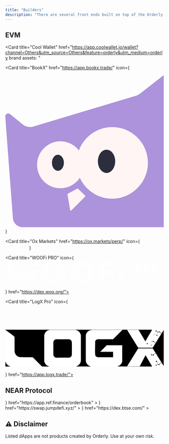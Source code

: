 ```yaml
---
title: "Builders"
description: "There are several front ends built on top of the Orderly mainnet with many more in development."
---
```


## EVM

<CardGroup cols={2}>

<Card title="Bitoro Network" href="https://app.bitoro.network/trade"></Card>

<Card
  title="Cool Wallet"
  href="https://app.coolwallet.io/wallet?channel=Others&utm_source=Others&feature=orderly&utm_medium=orderly
brand assets: "
></Card>

<Card title="Quick Perps" href="https://quickswap.exchange/#/falkor"></Card>

<Card title="EMDX" href="https://app.emdx.io/"></Card>

<Card title="VOOI" href="https://app.vooi.io/"></Card>

<Card title="SharpeAI" href="https://trade.sharpe.ai/"></Card>

<Card title="AscendEX" href="https://dex.ascendex.com/"></Card>

<Card title="IBX" href="https://app.ibx.exchange/"></Card>

<Card title="Prime Protocol" href="https://app.primeprotocol.xyz/"></Card>

<Card title="FusionX" href="https://pro.fusionx.finance/"></Card>

<Card title="Xade Finance" href="https://trade.xade.finance/"></Card>

<Card title="Dfyn Exchange" href="https://exchange.dfyn.network/perp"></Card>

<Card title="Sable Finance" href="https://trade.sable.finance/"></Card>

<Card title="Unibot" href="https://perps.unibot.app/"></Card>

<Card
  title="BookX"
  href="https://app.bookx.trade/"
  icon={
    <svg
      xmlns="http://www.w3.org/2000/svg"
      viewBox="0 0 182 181.29"
      class="orderly-w-[157px] orderly-h-[28px] orderly-mx-3"
    >
      <g>
        <path
          fill="#ac93db"
          d="M200.56,179.5H19.98c-5.92,0-10.83-4.57-11.22-10.43l-3.44-45.34C3.51,100.15,1.76,76.58.01,53c-.23-2.93,3.21-4.74,5.47-2.88l14.32,11.67c3.5,2.88,8.18,3.78,12.46,2.54l118.09-35.3c1.64-.51,3.1-1.24,4.46-2.31L188.32.72c2.09-1.64,5.19-.34,5.47,2.31l17.99,163.95c.73,6.71-4.51,12.52-11.22,12.52Z"
        ></path>
        <g>
          <path
            fill="#fff5f4"
            d="M118.26,65.26c1.06-.12,2.13-.2,3.21-.24,23.07-.82,42.37,17.63,42.39,40.95.02,21.62-17.55,39.95-39.15,40.89-17.2.75-32.39-9.23-39.08-23.94-5.47,8.25-15.4,13.31-26.51,11.65-10.59-1.58-19.41-9.7-21.84-20.12-3.98-17.06,8.53-32.57,25.11-33.16,8.97-.32,17.05,3.8,22.14,10.4,5.25-14.13,18.09-24.66,33.75-26.44Z"
          ></path>
          <path
            fill="#fff5f4"
            d="M91.7,143.34l-8.07-7.77c-.27-.26-.67-.31-.99-.14l-10.75,5.77c-.32.18-.5.53-.44.89l3.01,17.67c.05.31.28.57.58.67.09.03.17.04.26.04.22,0,.44-.09.6-.24l15.81-15.67c.16-.16.25-.38.25-.61s-.1-.45-.26-.6Z"
          ></path>
        </g>
        <g>
          <ellipse fill="#2c2e3d" cx="60.47" cy="105.8" rx="6.87" ry="9.19"></ellipse>
          <ellipse fill="#2c2e3d" cx="116.32" cy="104.11" rx="9.96" ry="13.32"></ellipse>
        </g>
      </g>
    </svg>
  }
></Card>

<Card
  title="Ox Markets"
  href="https://ox.markets/perp/"
  icon={
    <svg width="72" height="18" viewBox="0 0 143 36" fill="none" xmlns="http://www.w3.org/2000/svg">
      <path d="M20.577 20.5051H24.1956V34.7722H20.577V20.5051Z" fill="white" />
      <path d="M20.577 20.5051H37.9912V23.4697H20.577V20.5051Z" fill="white" />
      <path d="M20.577 26.2484H34.3727V29.213H20.577V26.2484Z" fill="white" />
      <path d="M34.3722 20.5051H37.9912V34.7722H34.3722V20.5051Z" fill="white" />
      <path d="M0 20.5051H3.61854V34.7722H0V20.5051Z" fill="white" />
      <path d="M14 20.5051H17.6185V34.7722H14V20.5051Z" fill="white" />
      <path d="M41.577 20.6779H45.1956V34.945H41.577V20.6779Z" fill="white" />
      <path d="M83.577 20.6779H87.1956V34.945H83.577V20.6779Z" fill="white" />
      <path d="M125.577 20.6779H129.196V29.2937H125.577V20.6779Z" fill="white" />
      <path d="M139.373 26.3292H142.991V34.945H139.373V26.3292Z" fill="white" />
      <path d="M111.475 20.6779H115.093V34.945H111.475V20.6779Z" fill="white" />
      <path d="M62.5773 20.6779H66.1958V34.945H62.5773V20.6779Z" fill="white" />
      <path d="M41.577 20.6779H58.9912V23.6425H41.577V20.6779Z" fill="white" />
      <path d="M83.577 20.6779H100.991V23.6425H83.577V20.6779Z" fill="white" />
      <path d="M125.577 20.6779H142.991V23.6425H125.577V20.6779Z" fill="white" />
      <path d="M104.577 20.6779H121.991V23.6425H104.577V20.6779Z" fill="white" />
      <path d="M83.577 31.9804H100.991V34.945H83.577V31.9804Z" fill="white" />
      <path d="M125.577 31.9804H142.991V34.945H125.577V31.9804Z" fill="white" />
      <path d="M83.577 26.3292H97.3726V29.2937H83.577V26.3292Z" fill="white" />
      <path d="M125.577 26.3292H142.991V29.2937H125.577V26.3292Z" fill="white" />
      <path d="M41.577 26.4212H55.3727V29.3858H41.577V26.4212Z" fill="white" />
      <path d="M62.5773 26.4212H72.754V29.3858H62.5773V26.4212Z" fill="white" />
      <path d="M55.3722 20.6779H58.9912V29.3858H55.3722V20.6779Z" fill="white" />
      <path d="M51.7537 29.3857H55.3723V32.3502H51.7537V29.3857Z" fill="white" />
      <path d="M72.754 29.3857H76.3725V32.3502H72.754V29.3857Z" fill="white" />
      <path d="M72.754 26.4212H76.3725V23.4566H72.754V26.4212Z" fill="white" />
      <path d="M55.3722 32.3516H58.9907V35.3161H55.3722V32.3516Z" fill="white" />
      <path d="M76.3724 32.3516H79.991V35.3161H76.3724V32.3516Z" fill="white" />
      <path d="M76.3724 23.4553H79.991V20.4908H76.3724V23.4553Z" fill="white" />
      <path d="M3.61853 23.4697H7.23709V26.4343H3.61853V23.4697Z" fill="white" />
      <path d="M10.3815 23.4697H14V26.4343H10.3815V23.4697Z" fill="white" />
      <path d="M7.23706 26.4343H10.3814V29.3989H7.23706V26.4343Z" fill="white" />
      <path d="M69.6865 0.772072H73.305V6.4233H69.6865V0.772072Z" fill="white" />
      <path d="M83.4807 0.772072H87.0992V6.4233H83.4807V0.772072Z" fill="white" />
      <path d="M69.6865 9.38797H73.305V15.0391H69.6865V9.38797Z" fill="white" />
      <path d="M83.4807 9.38797H87.0992V15.0391H83.4807V9.38797Z" fill="white" />
      <path d="M73.3021 6.42334H83.4792V9.38794H73.3021V6.42334Z" fill="white" />
      <path d="M90.2662 12.0746H93.8848V15.0392H90.2662V12.0746Z" fill="white" />
      <path d="M52.7251 0.772072H62.9022V3.73665H52.7251V0.772072Z" fill="white" />
      <path d="M49.1066 3.73671H52.7252V12.0746H49.1066V3.73671Z" fill="white" />
      <path d="M62.9008 3.73671H66.5193V12.0746H62.9008V3.73671Z" fill="white" />
      <path d="M52.7251 12.0746H62.9022V15.0392H52.7251V12.0746Z" fill="white" />
    </svg>
  }
></Card>

<Card title="WOOFi PRO" icon={<svg width="240%" height="120%" viewBox="0 0 2577 391" fill="none" xmlns="http://www.w3.org/2000/svg">
<path d="M786.099 0C678.14 0 590.599 87.5406 590.599 195.5C590.599 303.459 678.14 391 786.099 391C894.059 391 981.599 303.459 981.599 195.5C981.599 87.5406 894.059 0 786.099 0ZM786.099 300.491C728.101 300.491 681.109 253.498 681.109 195.5C681.109 137.502 728.101 90.5093 786.099 90.5093C844.098 90.5093 891.09 137.502 891.09 195.5C891.09 253.498 844.098 300.491 786.099 300.491Z" fill="white" fill-opacity="0.8"/>
<path d="M1242.31 0C1134.35 0 1046.81 87.5406 1046.81 195.5C1046.81 303.459 1134.35 391 1242.31 391C1350.27 391 1437.81 303.459 1437.81 195.5C1437.81 87.5406 1350.27 0 1242.31 0ZM1242.31 300.491C1184.31 300.491 1137.32 253.498 1137.32 195.5C1137.32 137.502 1184.31 90.5093 1242.31 90.5093C1300.31 90.5093 1347.3 137.502 1347.3 195.5C1347.3 253.498 1300.31 300.491 1242.31 300.491Z" fill="white" fill-opacity="0.8"/>
<path d="M0 7.24005H94.6364L168.999 250.384L219.684 124.902C226.345 108.466 242.275 97.7493 259.943 97.7493H296.001C313.741 97.7493 329.671 108.466 336.26 124.902L386.945 250.384L414.822 159.296H509.458L450.229 352.985C444.654 371.232 427.783 383.759 408.667 383.759H375.505C357.765 383.759 341.835 373.042 335.246 356.606L277.972 214.904L220.698 356.606C214.036 373.042 198.107 383.759 180.439 383.759H147.277C128.161 383.759 111.29 371.304 105.715 352.985L0 7.24005Z" fill="white" fill-opacity="0.8"/>
<path d="M461.298 7.24005L433.638 97.7493H528.275L556.007 7.24005H461.298Z" fill="white" fill-opacity="0.8"/>
<path d="M1751.6 97.7511V7.24188H1590.49C1550.52 7.24188 1518.09 39.6804 1518.09 79.6493V387.381H1604.97V246.186H1751.6V159.297H1604.97V97.7511H1751.6Z" fill="white" fill-opacity="0.8"/>
<path d="M1925.4 7.24188H1838.51V97.7511H1925.4V7.24188Z" fill="white" fill-opacity="0.8"/>
<path d="M1925.4 159.295H1838.51V387.378H1925.4V159.295Z" fill="white" fill-opacity="0.8"/>
<path d="M2462.65 86.5984C2454.04 77.0406 2441.8 72.2617 2426.31 72.2617C2410.81 72.2617 2398.79 77.0406 2390.17 86.5984C2381.56 96.1562 2377.29 110.203 2377.29 128.957V147.203C2377.29 165.812 2381.56 179.859 2390.17 189.489C2398.72 199.119 2410.81 203.898 2426.31 203.898C2441.8 203.898 2453.89 199.119 2462.58 189.489C2471.27 179.859 2475.54 165.812 2475.54 147.203V128.957C2475.54 110.276 2471.27 96.1562 2462.65 86.5984ZM2449.55 147.276C2449.55 170.446 2441.73 182.031 2426.31 182.031C2410.88 182.031 2403.28 170.446 2403.28 147.276V129.029C2403.28 105.859 2410.95 94.2736 2426.31 94.2736C2441.66 94.2736 2449.55 105.859 2449.55 129.029V147.276Z" fill="white" fill-opacity="0.8"/>
<path d="M2353.59 202.233L2327.01 147.565C2341.64 141.483 2348.95 130.042 2348.95 113.171C2348.95 100.573 2344.75 90.8699 2336.43 84.1361C2328.1 77.4022 2316.3 73.999 2301.02 73.999H2255.11V202.16H2281.11V151.837H2301.96L2324.98 202.16H2324.91L2353.51 202.233H2353.59ZM2317.31 126.132C2313.4 128.594 2307.25 129.825 2298.7 129.825H2281.25V96.0109H2298.7C2307.1 96.0109 2313.25 97.3142 2317.16 99.9209C2321.07 102.528 2323.03 106.944 2323.03 113.099C2323.03 119.254 2321.07 123.598 2317.24 126.06L2317.31 126.132Z" fill="white" fill-opacity="0.8"/>
<path d="M2214.95 84.4981C2206.62 77.4746 2194.82 73.999 2179.54 73.999H2133.63V202.16H2159.63V156.978H2179.47C2194.46 156.978 2206.19 153.285 2214.66 145.9C2223.13 138.586 2227.4 128.377 2227.4 114.982C2227.4 101.586 2223.2 91.4492 2214.88 84.4257L2214.95 84.4981ZM2195.33 130.26C2191.27 133.446 2184.75 135.111 2175.85 135.111H2159.7V96.0833H2175.85C2192.94 96.0833 2201.48 102.383 2201.48 114.982C2201.48 121.933 2199.45 127.001 2195.33 130.26Z" fill="white" fill-opacity="0.8"/>
<path d="M2446.2 22.6647C2509.85 22.6647 2561.62 74.4359 2561.62 138.082C2561.62 201.728 2509.85 253.499 2446.2 253.499H2142.96C2079.32 253.499 2027.54 201.728 2027.54 138.082C2027.54 74.4359 2079.32 22.6647 2142.96 22.6647H2446.2ZM2446.2 7.24188H2142.96C2070.7 7.24188 2012.19 65.8195 2012.19 138.01C2012.19 210.2 2070.77 268.777 2142.96 268.777H2446.2C2518.47 268.777 2576.97 210.2 2576.97 138.01C2576.97 65.8195 2518.39 7.24188 2446.2 7.24188Z" fill="white" fill-opacity="0.8"/>
</svg>

} href="https://dex.woo.org/">

</Card>

<Card title="LogX Pro" icon={<svg version="1.1" id="Layer_1" xmlns="http://www.w3.org/2000/svg" xmlns:xlink="http://www.w3.org/1999/xlink" x="0px" y="0px"
	 width="200%" viewBox="0 -200 1256 500" enable-background="new 0 0 1256 291" xml:space="preserve">
<path fill="#000000" opacity="1.000000" stroke="none" 
	d="
M349.000000,292.000000 
	C329.310699,292.000000 309.621368,292.000000 289.464752,291.644562 
	C287.995331,290.024445 287.106598,288.646667 285.974304,287.511871 
	C264.913147,266.404144 243.724136,245.422455 222.829391,224.151611 
	C219.032883,220.286774 215.303955,218.861832 209.897263,218.855347 
	C178.498459,218.817764 147.092941,218.625351 115.705551,217.846619 
	C104.234955,217.562027 94.720222,211.335770 86.996597,203.285187 
	C76.758553,192.613770 73.046410,179.129410 73.020248,164.593231 
	C72.957581,129.777893 73.033279,94.962242 72.902107,60.147282 
	C72.895515,58.399353 71.949165,56.029171 70.624054,55.007652 
	C55.352562,43.234970 39.960487,31.617241 24.520048,20.065809 
	C16.764807,14.263890 8.845249,8.681608 1.000000,3.000000 
	C1.332962,2.333333 1.547237,1.216298 2.022857,1.090956 
	C3.113355,0.803572 4.331355,1.000000 5.497589,1.000000 
	C391.354401,1.000000 777.211182,1.000000 1163.824219,1.299324 
	C1161.285522,7.312452 1158.044556,13.058282 1154.685669,18.734228 
	C1142.816040,38.791748 1130.918701,58.833057 1119.001953,78.862617 
	C1116.116089,83.713142 1113.115112,88.495201 1110.030884,93.531143 
	C1102.892822,81.538261 1096.106934,70.247673 1089.429688,58.893127 
	C1079.087402,41.305847 1068.822754,23.672871 1058.515503,6.064988 
	C1057.222046,3.855465 1055.543579,2.893032 1052.697266,2.908892 
	C1025.376221,3.061134 998.053955,2.996636 970.732056,3.011154 
	C969.517883,3.011799 968.303833,3.175290 966.704895,3.290702 
	C967.297058,4.517796 967.571472,5.255049 967.979980,5.908453 
	C983.330444,30.460302 998.707214,54.995693 1014.049927,79.552345 
	C1026.063110,98.779816 1038.094482,117.996475 1049.984131,137.300308 
	C1052.768188,141.820465 1055.699097,144.271164 1061.741211,144.196182 
	C1094.888916,143.784912 1128.044800,143.910538 1161.196533,144.101212 
	C1165.901855,144.128265 1168.611328,143.004333 1171.238892,138.675415 
	C1185.925781,114.478653 1201.077515,90.563705 1216.099609,66.570824 
	C1229.075317,45.846516 1242.083862,25.142717 1255.136963,4.467169 
	C1255.384277,4.075485 1256.362671,4.145429 1257.000000,4.000006 
	C1257.000000,98.355980 1257.000000,192.711960 1256.704834,287.822571 
	C1250.606079,279.710724 1244.650024,270.939636 1239.029297,261.958771 
	C1225.637451,240.561691 1212.434692,219.046387 1199.096313,197.615814 
	C1189.492065,182.185120 1179.834351,166.787201 1170.053711,151.468430 
	C1169.287109,150.267929 1167.366943,149.106949 1165.978882,149.102051 
	C1129.666260,148.973358 1093.352783,148.973450 1057.040161,149.101288 
	C1055.647705,149.106171 1053.720703,150.253571 1052.952515,151.451859 
	C1042.879639,167.165970 1032.909424,182.947006 1023.034851,198.786957 
	C1007.896667,223.070068 992.843811,247.406464 977.775085,271.732819 
	C974.109375,277.650665 970.522522,283.617371 966.720520,289.855164 
	C1000.160278,289.855164 1032.944824,289.855164 1065.677612,289.855164 
	C1081.004517,260.565308 1096.260864,231.410217 1111.552979,202.186890 
	C1112.176270,202.764053 1112.958130,203.222092 1113.363892,203.903976 
	C1119.199463,213.709122 1125.010986,223.528824 1130.775391,233.375992 
	C1139.620605,248.485931 1148.478027,263.589325 1157.213623,278.762695 
	C1159.684692,283.054871 1161.749146,287.581116 1164.000000,292.000000 
	C1072.310669,292.000000 980.621399,292.000000 888.169617,291.663818 
	C894.378418,287.875275 902.089172,285.392639 908.161743,280.761810 
	C919.572510,272.060028 926.772583,260.118896 926.893127,245.394211 
	C927.209595,206.732330 927.000000,168.066162 927.000000,129.401703 
	C927.000000,127.646507 927.000000,125.891304 927.000000,124.000069 
	C886.534119,124.000069 846.715149,123.975403 806.896606,124.093040 
	C805.353333,124.097588 803.469666,125.120262 802.324890,126.254341 
	C787.055542,141.380936 771.884949,156.607315 756.713989,171.833008 
	C755.993713,172.555847 755.500000,173.504456 754.345032,175.130249 
	C788.471558,175.130249 821.666931,175.130249 854.671875,175.130249 
	C854.671875,190.057343 854.671875,204.463882 854.671875,218.999924 
	C814.857178,218.999924 775.367188,219.281189 735.885620,218.830246 
	C723.884216,218.693161 713.380737,210.503326 712.083862,197.563950 
	C711.279541,189.538483 711.006531,181.424973 711.060242,173.354736 
	C711.230469,147.777451 711.582397,122.200424 712.038208,96.626396 
	C712.237732,85.431808 723.917297,75.985054 734.579163,75.991226 
	C773.076965,76.013527 811.574890,75.959557 850.072327,76.072929 
	C853.328186,76.082520 855.538391,75.085587 857.802917,72.803810 
	C879.755127,50.684326 901.814575,28.671339 923.874695,6.659277 
	C924.869507,5.666615 926.164551,4.974874 927.319763,4.142962 
	C927.049988,3.761975 926.780212,3.380987 926.510437,3.000000 
	C924.908447,3.000000 923.306458,3.000000 921.704468,3.000000 
	C844.875549,3.000000 768.046387,3.085735 691.217896,2.902843 
	C680.333252,2.876931 670.350830,4.888324 661.272095,10.971018 
	C647.611267,20.123678 639.205200,32.727459 639.126648,49.280224 
	C638.817444,114.441696 638.976868,179.605530 639.021729,244.768448 
	C639.029663,256.303314 643.913940,266.007538 651.165527,274.611969 
	C657.751160,282.426239 666.412598,287.020721 676.035950,290.038879 
	C676.818726,290.284363 677.351196,291.327515 678.000000,292.000000 
	C638.977356,292.000000 599.954773,292.000000 560.171265,291.671478 
	C561.121277,290.561279 562.767822,289.564545 564.552734,289.030853 
	C584.301025,283.126282 599.205322,262.852478 599.108093,241.880920 
	C598.810608,177.729797 599.001648,113.576401 598.990784,49.423893 
	C598.990479,47.769547 599.108887,46.056030 598.740601,44.470299 
	C595.896240,32.224140 590.403259,21.514612 580.198120,13.716119 
	C572.093628,7.522891 563.144165,3.067271 552.749023,3.051308 
	C486.930359,2.950236 421.111481,2.998018 355.292664,3.011396 
	C353.642456,3.011732 351.957703,2.998021 350.347595,3.301466 
	C337.831360,5.660290 327.534241,11.830041 319.700806,21.849882 
	C313.417725,29.886650 309.090698,38.960014 309.069061,49.300671 
	C308.932709,114.452675 308.973419,179.605148 309.073364,244.757278 
	C309.078735,248.259491 309.732178,251.891342 310.790466,255.239548 
	C316.587158,273.579407 328.611908,285.471985 347.529999,290.072510 
	C348.140167,290.220856 348.515320,291.335693 349.000000,292.000000 
z"/>
<path fill="#FFFFFF" opacity="1.000000" stroke="none" 
	d="
M349.468658,292.000000 
	C348.515320,291.335693 348.140167,290.220856 347.529999,290.072510 
	C328.611908,285.471985 316.587158,273.579407 310.790466,255.239548 
	C309.732178,251.891342 309.078735,248.259491 309.073364,244.757278 
	C308.973419,179.605148 308.932709,114.452675 309.069061,49.300671 
	C309.090698,38.960014 313.417725,29.886650 319.700806,21.849882 
	C327.534241,11.830041 337.831360,5.660290 350.347595,3.301466 
	C351.957703,2.998021 353.642456,3.011732 355.292664,3.011396 
	C421.111481,2.998018 486.930359,2.950236 552.749023,3.051308 
	C563.144165,3.067271 572.093628,7.522891 580.198120,13.716119 
	C590.403259,21.514612 595.896240,32.224140 598.740601,44.470299 
	C599.108887,46.056030 598.990479,47.769547 598.990784,49.423893 
	C599.001648,113.576401 598.810608,177.729797 599.108093,241.880920 
	C599.205322,262.852478 584.301025,283.126282 564.552734,289.030853 
	C562.767822,289.564545 561.121277,290.561279 559.705200,291.671478 
	C489.979095,292.000000 419.958221,292.000000 349.468658,292.000000 
M381.000000,159.500000 
	C381.000000,172.160507 381.091034,184.821838 380.974213,197.481262 
	C380.858917,209.978867 392.539398,222.440140 405.260284,222.204773 
	C438.232971,221.594666 471.224426,222.007584 504.208374,221.977036 
	C505.822723,221.975540 507.517334,221.896927 509.038330,221.419891 
	C522.558533,217.179489 527.567932,208.670959 527.811829,195.782288 
	C528.394714,164.974960 528.319153,134.144409 527.863159,103.332809 
	C527.640686,88.301781 517.501770,76.708969 501.299164,76.893967 
	C469.652039,77.255310 437.994141,77.282196 406.348206,76.870316 
	C392.393463,76.688690 380.681671,88.942795 380.918610,102.528625 
	C381.243927,121.180550 381.000000,139.842407 381.000000,159.500000 
z"/>
<path fill="#FFFFFF" opacity="1.000000" stroke="none" 
	d="
M678.468628,292.000000 
	C677.351196,291.327515 676.818726,290.284363 676.035950,290.038879 
	C666.412598,287.020721 657.751160,282.426239 651.165527,274.611969 
	C643.913940,266.007538 639.029663,256.303314 639.021729,244.768448 
	C638.976868,179.605530 638.817444,114.441696 639.126648,49.280224 
	C639.205200,32.727459 647.611267,20.123678 661.272095,10.971018 
	C670.350830,4.888324 680.333252,2.876931 691.217896,2.902843 
	C768.046387,3.085735 844.875549,3.000000 921.704468,3.000000 
	C923.306458,3.000000 924.908447,3.000000 926.510437,3.000000 
	C926.780212,3.380987 927.049988,3.761975 927.319763,4.142962 
	C926.164551,4.974874 924.869507,5.666615 923.874695,6.659277 
	C901.814575,28.671339 879.755127,50.684326 857.802917,72.803810 
	C855.538391,75.085587 853.328186,76.082520 850.072327,76.072929 
	C811.574890,75.959557 773.076965,76.013527 734.579163,75.991226 
	C723.917297,75.985054 712.237732,85.431808 712.038208,96.626396 
	C711.582397,122.200424 711.230469,147.777451 711.060242,173.354736 
	C711.006531,181.424973 711.279541,189.538483 712.083862,197.563950 
	C713.380737,210.503326 723.884216,218.693161 735.885620,218.830246 
	C775.367188,219.281189 814.857178,218.999924 854.671875,218.999924 
	C854.671875,204.463882 854.671875,190.057343 854.671875,175.130249 
	C821.666931,175.130249 788.471558,175.130249 754.345032,175.130249 
	C755.500000,173.504456 755.993713,172.555847 756.713989,171.833008 
	C771.884949,156.607315 787.055542,141.380936 802.324890,126.254341 
	C803.469666,125.120262 805.353333,124.097588 806.896606,124.093040 
	C846.715149,123.975403 886.534119,124.000069 927.000000,124.000069 
	C927.000000,125.891304 927.000000,127.646507 927.000000,129.401703 
	C927.000000,168.066162 927.209595,206.732330 926.893127,245.394211 
	C926.772583,260.118896 919.572510,272.060028 908.161743,280.761810 
	C902.089172,285.392639 894.378418,287.875275 887.703552,291.663818 
	C818.312439,292.000000 748.624878,292.000000 678.468628,292.000000 
z"/>
<path fill="#FFFFFF" opacity="1.000000" stroke="none" 
	d="
M1.000000,3.468657 
	C8.845249,8.681608 16.764807,14.263890 24.520048,20.065809 
	C39.960487,31.617241 55.352562,43.234970 70.624054,55.007652 
	C71.949165,56.029171 72.895515,58.399353 72.902107,60.147282 
	C73.033279,94.962242 72.957581,129.777893 73.020248,164.593231 
	C73.046410,179.129410 76.758553,192.613770 86.996597,203.285187 
	C94.720222,211.335770 104.234955,217.562027 115.705551,217.846619 
	C147.092941,218.625351 178.498459,218.817764 209.897263,218.855347 
	C215.303955,218.861832 219.032883,220.286774 222.829391,224.151611 
	C243.724136,245.422455 264.913147,266.404144 285.974304,287.511871 
	C287.106598,288.646667 287.995331,290.024445 288.998718,291.644562 
	C206.312439,292.000000 123.624878,292.000000 40.763424,291.671448 
	C40.117748,290.908936 39.712292,290.220856 39.164562,290.077911 
	C20.857985,285.300110 8.632061,274.112640 2.902278,255.957809 
	C2.753211,255.485458 1.655379,255.312546 1.000000,255.000000 
	C1.000000,171.312439 1.000000,87.624878 1.000000,3.468657 
z"/>
<path fill="#FFFFFF" opacity="1.000000" stroke="none" 
	d="
M1164.468628,292.000000 
	C1161.749146,287.581116 1159.684692,283.054871 1157.213623,278.762695 
	C1148.478027,263.589325 1139.620605,248.485931 1130.775391,233.375992 
	C1125.010986,223.528824 1119.199463,213.709122 1113.363892,203.903976 
	C1112.958130,203.222092 1112.176270,202.764053 1111.552979,202.186890 
	C1096.260864,231.410217 1081.004517,260.565308 1065.677612,289.855164 
	C1032.944824,289.855164 1000.160278,289.855164 966.720520,289.855164 
	C970.522522,283.617371 974.109375,277.650665 977.775085,271.732819 
	C992.843811,247.406464 1007.896667,223.070068 1023.034851,198.786957 
	C1032.909424,182.947006 1042.879639,167.165970 1052.952515,151.451859 
	C1053.720703,150.253571 1055.647705,149.106171 1057.040161,149.101288 
	C1093.352783,148.973450 1129.666260,148.973358 1165.978882,149.102051 
	C1167.366943,149.106949 1169.287109,150.267929 1170.053711,151.468430 
	C1179.834351,166.787201 1189.492065,182.185120 1199.096313,197.615814 
	C1212.434692,219.046387 1225.637451,240.561691 1239.029297,261.958771 
	C1244.650024,270.939636 1250.606079,279.710724 1256.704834,288.288605 
	C1257.000000,289.327301 1257.000000,290.654572 1257.000000,292.000000 
	C1226.312378,292.000000 1195.624878,292.000000 1164.468628,292.000000 
M1193.812744,278.289764 
	C1192.978516,278.246765 1192.144409,278.203766 1190.235107,278.105316 
	C1191.903198,278.931427 1192.567749,279.260559 1193.644165,280.118591 
	C1192.561768,281.025574 1191.479370,281.932556 1190.444214,282.800018 
	C1195.337158,286.632874 1195.748047,286.565186 1201.148682,280.631653 
	C1199.782349,279.332977 1198.413330,278.031830 1197.956787,277.597961 
	C1196.024902,278.254242 1195.048584,278.585876 1193.812744,278.289764 
M1212.992554,275.285522 
	C1210.981934,272.755341 1208.971313,270.225189 1207.438110,268.295837 
	C1206.452637,269.453247 1205.011230,271.146118 1203.306519,273.148285 
	C1204.919067,272.754669 1206.239746,272.432281 1207.829712,272.044159 
	C1207.919189,275.635193 1209.653198,277.038696 1213.007080,276.735352 
	C1213.385376,277.483124 1213.564697,278.565369 1214.172852,278.927002 
	C1220.372192,282.613892 1222.035522,275.582031 1226.801147,274.252777 
	C1224.785522,272.335999 1223.415771,271.033478 1222.953979,270.594421 
	C1221.027954,271.250946 1220.050049,271.584229 1218.812744,271.289764 
	C1217.978516,271.246765 1217.144409,271.203766 1215.234985,271.105316 
	C1216.903198,271.931458 1217.567749,272.260590 1218.639282,273.111633 
	C1216.744263,274.092316 1214.849121,275.072998 1212.992554,275.285522 
M1171.812622,195.289749 
	C1170.978516,195.246765 1170.144409,195.203796 1168.235107,195.105408 
	C1169.903320,195.931564 1170.567871,196.260712 1171.673340,197.156204 
	C1170.885132,197.770050 1170.073242,198.356003 1169.314697,199.004639 
	C1168.317627,199.857437 1167.362793,200.759644 1165.699585,202.265442 
	C1169.694092,203.309402 1172.202271,203.964890 1174.774292,204.637054 
	C1174.671387,205.583969 1174.546265,206.735107 1174.421143,207.886246 
	C1174.701660,207.941467 1174.982178,207.996674 1175.262817,208.051895 
	C1176.131348,204.442520 1177.000000,200.833160 1178.031616,196.546738 
	C1177.577271,196.131180 1176.284912,194.948883 1174.992432,193.766602 
	C1174.820557,194.206985 1174.648560,194.647369 1174.476685,195.087769 
	C1173.675293,195.364365 1172.873779,195.640961 1171.812622,195.289749 
M1200.964966,255.536469 
	C1206.142456,255.156677 1204.134033,260.776917 1206.938354,262.606812 
	C1206.985718,256.255402 1204.439697,251.245255 1199.683716,247.362991 
	C1199.140503,246.919617 1197.831421,247.441803 1196.875977,247.471893 
	C1191.964355,247.626526 1195.885742,252.400513 1193.894653,253.360382 
	C1195.908936,254.119431 1198.081421,254.938126 1200.964966,255.536469 
M1156.953613,191.580933 
	C1156.057861,191.853653 1155.161987,192.126389 1154.042725,192.467178 
	C1158.960083,194.059280 1160.197876,195.437012 1158.372070,196.827698 
	C1155.078857,199.336105 1156.027222,201.895233 1156.791138,203.530319 
	C1159.765503,202.662613 1162.261597,201.934433 1164.634155,201.242294 
	C1164.754395,199.354065 1158.077271,200.216507 1162.631348,196.316406 
	C1160.953491,194.599579 1159.275513,192.882767 1156.953613,191.580933 
M1235.427979,269.817719 
	C1236.326294,269.277161 1237.224487,268.736572 1237.546265,268.542969 
	C1235.655273,265.712738 1233.937500,263.141876 1232.611206,261.156677 
	C1231.477905,262.470734 1230.012695,264.169830 1228.334717,266.115601 
	C1229.817383,265.736542 1231.153442,265.394958 1232.163086,265.136841 
	C1233.173096,266.558990 1234.098267,267.861664 1235.427979,269.817719 
M1190.960938,192.291626 
	C1188.960449,189.758209 1186.959839,187.224777 1185.274048,185.089905 
	C1185.069580,185.444656 1184.603271,186.545044 1183.875977,187.431168 
	C1183.177734,188.281693 1182.208862,188.910110 1180.554810,190.323105 
	C1182.918457,189.749603 1184.237061,189.429642 1185.549683,189.111160 
	C1186.415283,191.472900 1186.919312,194.243301 1190.960938,192.291626 
M1169.475952,206.964157 
	C1170.149902,206.964157 1170.823853,206.964157 1171.497803,206.964157 
	C1171.484619,206.626907 1171.471558,206.289658 1171.458374,205.952408 
	C1170.705933,206.077576 1169.953369,206.202728 1169.475952,206.964157 
M1135.478638,184.996826 
	C1135.373779,184.676025 1135.269043,184.355240 1135.164185,184.034439 
	C1134.787231,184.412918 1134.410156,184.791397 1134.033203,185.169861 
	C1134.352051,185.276947 1134.670898,185.384048 1135.478638,184.996826 
z"/>
<path fill="#FFFFFF" opacity="1.000000" stroke="none" 
	d="
M1257.000000,3.500005 
	C1256.362671,4.145429 1255.384277,4.075485 1255.136963,4.467169 
	C1242.083862,25.142717 1229.075317,45.846516 1216.099609,66.570824 
	C1201.077515,90.563705 1185.925781,114.478653 1171.238892,138.675415 
	C1168.611328,143.004333 1165.901855,144.128265 1161.196533,144.101212 
	C1128.044800,143.910538 1094.888916,143.784912 1061.741211,144.196182 
	C1055.699097,144.271164 1052.768188,141.820465 1049.984131,137.300308 
	C1038.094482,117.996475 1026.063110,98.779816 1014.049927,79.552345 
	C998.707214,54.995693 983.330444,30.460302 967.979980,5.908453 
	C967.571472,5.255049 967.297058,4.517796 966.704895,3.290702 
	C968.303833,3.175290 969.517883,3.011799 970.732056,3.011154 
	C998.053955,2.996636 1025.376221,3.061134 1052.697266,2.908892 
	C1055.543579,2.893032 1057.222046,3.855465 1058.515503,6.064988 
	C1068.822754,23.672871 1079.087402,41.305847 1089.429688,58.893127 
	C1096.106934,70.247673 1102.892822,81.538261 1110.030884,93.531143 
	C1113.115112,88.495201 1116.116089,83.713142 1119.001953,78.862617 
	C1130.918701,58.833057 1142.816040,38.791748 1154.685669,18.734228 
	C1158.044556,13.058282 1161.285522,7.312452 1164.290283,1.299324 
	C1193.833374,1.000000 1223.666748,0.979484 1253.499756,1.073544 
	C1254.717896,1.077385 1257.471313,-0.533132 1257.000000,3.500005 
M1177.895386,39.653847 
	C1177.066650,40.879826 1176.214478,42.092415 1175.482544,43.373680 
	C1175.448120,43.433807 1176.483887,44.105297 1177.021240,44.492031 
	C1177.681885,43.344196 1178.364746,42.208172 1178.986572,41.039585 
	C1179.126221,40.777248 1179.052612,40.401306 1179.840698,40.003468 
	C1180.268921,39.579060 1180.697144,39.154652 1181.125244,38.730225 
	C1180.227905,38.891636 1179.330444,39.053051 1177.895386,39.653847 
M1187.211182,101.991203 
	C1185.869507,100.842110 1184.527954,99.693016 1183.253784,98.601768 
	C1181.510254,105.491699 1181.510254,105.491699 1186.898804,106.463051 
	C1187.599487,105.013748 1188.188721,103.795097 1189.227051,102.191261 
	C1189.110596,101.587372 1188.994263,100.983490 1188.877930,100.379608 
	C1188.559448,100.894058 1188.240967,101.408508 1187.211182,101.991203 
M1234.211182,25.991177 
	C1232.875488,24.838186 1231.539673,23.685194 1230.249756,22.571798 
	C1228.566528,29.431583 1228.889893,29.945433 1234.458740,30.619558 
	C1234.983643,29.011230 1235.380859,27.793884 1236.227173,26.191267 
	C1236.110840,25.587372 1235.994507,24.983475 1235.877930,24.379555 
	C1235.559448,24.894003 1235.240845,25.408451 1234.211182,25.991177 
M1129.791992,108.756104 
	C1126.679443,109.349533 1123.567017,109.942955 1120.580933,110.512268 
	C1120.453369,116.938049 1125.564087,114.385849 1128.808838,114.358490 
	C1129.581543,114.351967 1130.325317,110.925682 1131.751709,108.766014 
	C1131.801880,107.625458 1131.852173,106.484909 1131.902344,105.344353 
	C1131.740234,105.330879 1131.578003,105.317398 1131.415894,105.303917 
	C1131.076538,106.283463 1130.737183,107.263000 1129.791992,108.756104 
M1213.890503,18.004185 
	C1215.028687,17.620838 1216.166870,17.237490 1217.305054,16.854143 
	C1216.945068,17.260206 1216.584961,17.666271 1216.224854,18.072334 
	C1217.063354,19.380943 1217.614380,21.351027 1218.798096,21.865343 
	C1221.564453,23.067352 1224.278931,22.039425 1226.565308,20.120523 
	C1227.102539,19.669769 1227.519043,19.075294 1227.991089,18.546926 
	C1227.371826,18.027220 1226.813232,17.172239 1226.122559,17.047153 
	C1223.448730,16.563004 1220.202515,17.129765 1218.146362,15.797537 
	C1214.238525,13.265553 1213.962524,15.667737 1212.554199,18.026897 
	C1209.946411,17.713409 1206.333862,20.075296 1205.599121,14.578218 
	C1203.370361,22.595264 1203.416504,22.673674 1209.728516,23.677135 
	C1209.881104,22.455948 1209.689697,21.195486 1210.219604,20.442797 
	C1210.902588,19.472546 1212.163330,18.908897 1213.890503,18.004185 
M1189.052368,12.381498 
	C1189.800171,12.603471 1190.817871,12.589004 1191.252441,13.085260 
	C1194.413086,16.694300 1197.693970,15.658852 1200.980469,13.441628 
	C1201.778076,12.903512 1202.322998,11.990843 1202.984253,11.250446 
	C1202.276978,10.825197 1201.483276,10.496692 1200.878540,9.956608 
	C1199.052124,8.325181 1195.836426,9.947523 1195.641846,9.708844 
	C1191.764526,4.952707 1191.247681,11.381990 1189.052368,12.381498 
M1168.562988,87.336823 
	C1167.590454,88.643372 1166.617920,89.949913 1166.116211,90.623924 
	C1168.294434,91.912346 1169.425415,92.581276 1170.556396,93.250168 
	C1168.173828,95.712402 1171.846069,96.909157 1172.288574,97.311592 
	C1174.837769,99.630219 1177.346680,97.603874 1179.609009,96.060204 
	C1180.238892,95.630371 1180.526367,94.698814 1180.970947,93.997452 
	C1179.197144,93.094658 1176.641724,90.951683 1175.779419,91.495178 
	C1171.031860,94.487335 1170.787476,89.905441 1168.562988,87.336823 
M1203.910156,40.995327 
	C1201.394653,42.843754 1198.879150,44.692181 1197.260010,45.881954 
	C1199.298828,47.753250 1200.460571,48.714481 1201.480469,49.807793 
	C1201.884033,50.240337 1201.972534,50.966702 1202.204468,51.559242 
	C1203.504395,49.648609 1204.804443,47.737976 1206.276123,45.574894 
	C1205.120972,45.192661 1204.034912,44.833313 1202.745483,44.406658 
	C1203.534424,43.108326 1204.107910,42.164490 1203.910156,40.995327 
M1153.520508,124.930252 
	C1153.713013,125.327698 1153.905640,125.725143 1154.098145,126.122597 
	C1153.805908,126.286346 1153.513672,126.450096 1153.221436,126.613838 
	C1154.064331,126.989738 1154.907349,127.365639 1155.442871,127.604477 
	C1156.670532,125.581696 1157.859375,123.622581 1159.100220,121.577927 
	C1155.887939,119.851189 1154.384277,121.697556 1153.520508,124.930252 
M1200.389282,40.064137 
	C1200.492920,39.830093 1200.635254,39.602749 1200.677490,39.358112 
	C1200.690918,39.279411 1200.366821,39.039623 1200.321899,39.068394 
	C1198.595093,40.173347 1196.882935,41.300961 1195.168701,42.425564 
	C1196.303345,43.281315 1197.282715,43.306297 1197.946777,42.861031 
	C1198.735229,42.332298 1199.252319,41.399017 1200.389282,40.064137 
M1164.425293,91.049026 
	C1162.852417,92.121635 1161.279419,93.194244 1159.706543,94.266853 
	C1160.352661,94.991531 1160.998779,95.716217 1161.645020,96.440895 
	C1162.748657,94.837692 1163.852295,93.234497 1164.425293,91.049026 
M1161.987305,98.015251 
	C1163.415039,98.437874 1164.842773,98.860489 1166.270508,99.283104 
	C1166.365845,98.872292 1166.461060,98.461479 1166.556396,98.050659 
	C1164.566650,97.535095 1162.576904,97.019524 1160.587158,96.503990 
	C1160.771729,96.997276 1160.956421,97.490562 1161.987305,98.015251 
M1160.947144,121.864159 
	C1162.181274,121.864159 1163.415405,121.864159 1164.727417,121.864159 
	C1164.261597,120.504845 1163.892578,119.427673 1163.632324,118.668167 
	C1162.860352,119.513748 1162.120728,120.323685 1160.947144,121.864159 
M1185.957642,35.814301 
	C1185.838867,35.704430 1185.732178,35.574871 1185.596802,35.492386 
	C1185.521606,35.446556 1185.330688,35.440430 1185.306763,35.482059 
	C1184.620483,36.681328 1183.948853,37.888927 1183.188599,39.249416 
	C1184.275391,39.128098 1185.451538,38.996815 1186.643799,38.863739 
	C1186.416138,38.058285 1186.208252,37.322769 1185.957642,35.814301 
M1211.000488,43.584511 
	C1210.818115,43.174156 1210.635742,42.763802 1210.453369,42.353432 
	C1210.369019,42.453598 1210.266968,42.543671 1210.202881,42.655441 
	C1209.536865,43.818756 1208.876831,44.985573 1208.215210,46.151390 
	C1208.401978,46.378975 1208.588867,46.606556 1208.775757,46.834137 
	C1209.529907,46.009331 1210.284180,45.184525 1211.000488,43.584511 
M1158.276489,77.349487 
	C1159.089966,77.826744 1159.903320,78.303993 1160.716797,78.781250 
	C1160.840576,78.451370 1160.964355,78.121490 1161.088257,77.791611 
	C1160.365845,77.535522 1159.643555,77.279434 1158.276489,77.349487 
M1203.143433,37.989780 
	C1202.821411,38.368423 1202.499390,38.747066 1202.177368,39.125721 
	C1203.052368,38.970787 1203.927246,38.815857 1204.802246,38.660942 
	C1204.494263,38.327431 1204.186279,37.993919 1203.143433,37.989780 
M1157.565552,96.956413 
	C1157.997314,96.825294 1158.429077,96.694168 1158.860840,96.563042 
	C1158.395630,96.105347 1157.930420,95.647652 1157.465210,95.189934 
	C1157.325684,95.616875 1157.186279,96.043816 1157.565552,96.956413 
M1160.483765,123.919388 
	C1160.563354,123.693718 1160.642944,123.468048 1160.722534,123.242378 
	C1160.499756,123.312416 1160.276978,123.382454 1160.483765,123.919388 
M1207.938110,47.475346 
	C1207.718872,47.393463 1207.499512,47.311581 1207.280273,47.229675 
	C1207.348267,47.459503 1207.416260,47.689331 1207.938110,47.475346 
M1182.058716,40.466805 
	C1182.279053,40.543800 1182.499390,40.620796 1182.719727,40.697765 
	C1182.646851,40.468060 1182.573975,40.238350 1182.058716,40.466805 
z"/>
<path fill="#000000" opacity="1.000000" stroke="none" 
	d="
M1.000000,255.468658 
	C1.655379,255.312546 2.753211,255.485458 2.902278,255.957809 
	C8.632061,274.112640 20.857985,285.300110 39.164562,290.077911 
	C39.712292,290.220856 40.117748,290.908936 40.294765,291.671448 
	C27.075300,292.000000 14.150599,292.000000 1.000000,292.000000 
	C1.000000,279.980042 1.000000,267.958679 1.000000,255.468658 
z"/>
<path fill="#000000" opacity="1.000000" stroke="none" 
	d="
M381.000000,159.000000 
	C381.000000,139.842407 381.243927,121.180550 380.918610,102.528625 
	C380.681671,88.942795 392.393463,76.688690 406.348206,76.870316 
	C437.994141,77.282196 469.652039,77.255310 501.299164,76.893967 
	C517.501770,76.708969 527.640686,88.301781 527.863159,103.332809 
	C528.319153,134.144409 528.394714,164.974960 527.811829,195.782288 
	C527.567932,208.670959 522.558533,217.179489 509.038330,221.419891 
	C507.517334,221.896927 505.822723,221.975540 504.208374,221.977036 
	C471.224426,222.007584 438.232971,221.594666 405.260284,222.204773 
	C392.539398,222.440140 380.858917,209.978867 380.974213,197.481262 
	C381.091034,184.821838 381.000000,172.160507 381.000000,159.000000 
z"/>
<path fill="#000000" opacity="1.000000" stroke="none" 
	d="
M1200.609375,255.646652 
	C1198.081421,254.938126 1195.908936,254.119431 1193.894653,253.360382 
	C1195.885742,252.400513 1191.964355,247.626526 1196.875977,247.471893 
	C1197.831421,247.441803 1199.140503,246.919617 1199.683716,247.362991 
	C1204.439697,251.245255 1206.985718,256.255402 1206.938354,262.606812 
	C1204.134033,260.776917 1206.142456,255.156677 1200.609375,255.646652 
z"/>
<path fill="#000000" opacity="1.000000" stroke="none" 
	d="
M1172.072266,195.917542 
	C1172.873779,195.640961 1173.675293,195.364365 1174.476685,195.087769 
	C1174.648560,194.647369 1174.820557,194.206985 1174.992432,193.766602 
	C1176.284912,194.948883 1177.577271,196.131180 1178.031616,196.546738 
	C1177.000000,200.833160 1176.131348,204.442520 1175.262817,208.051895 
	C1174.982178,207.996674 1174.701660,207.941467 1174.421143,207.886246 
	C1174.546265,206.735107 1174.671387,205.583969 1174.774292,204.637054 
	C1172.202271,203.964890 1169.694092,203.309402 1165.699585,202.265442 
	C1167.362793,200.759644 1168.317627,199.857437 1169.314697,199.004639 
	C1170.073242,198.356003 1170.885132,197.770050 1171.669678,196.713501 
	C1171.801392,196.153061 1171.936890,196.035309 1172.072266,195.917542 
z"/>
<path fill="#000000" opacity="1.000000" stroke="none" 
	d="
M1219.072266,271.917542 
	C1220.050049,271.584229 1221.027954,271.250946 1222.953979,270.594421 
	C1223.415771,271.033478 1224.785522,272.335999 1226.801147,274.252777 
	C1222.035522,275.582031 1220.372192,282.613892 1214.172852,278.927002 
	C1213.564697,278.565369 1213.385376,277.483124 1213.015625,276.357910 
	C1213.024170,275.980469 1212.953979,276.053650 1212.953979,276.053650 
	C1214.849121,275.072998 1216.744263,274.092316 1218.652588,272.691193 
	C1218.801392,272.153015 1218.936890,272.035278 1219.072266,271.917542 
z"/>
<path fill="#000000" opacity="1.000000" stroke="none" 
	d="
M1157.275635,191.373444 
	C1159.275513,192.882767 1160.953491,194.599579 1162.631348,196.316406 
	C1158.077271,200.216507 1164.754395,199.354065 1164.634155,201.242294 
	C1162.261597,201.934433 1159.765503,202.662613 1156.791138,203.530319 
	C1156.027222,201.895233 1155.078857,199.336105 1158.372070,196.827698 
	C1160.197876,195.437012 1158.960083,194.059280 1154.042725,192.467178 
	C1155.161987,192.126389 1156.057861,191.853653 1157.275635,191.373444 
z"/>
<path fill="#000000" opacity="1.000000" stroke="none" 
	d="
M1194.072266,278.917542 
	C1195.048584,278.585876 1196.024902,278.254242 1197.956787,277.597961 
	C1198.413330,278.031830 1199.782349,279.332977 1201.148682,280.631653 
	C1195.748047,286.565186 1195.337158,286.632874 1190.444214,282.800018 
	C1191.479370,281.932556 1192.561768,281.025574 1193.655029,279.694672 
	C1193.801392,279.153015 1193.936890,279.035278 1194.072266,278.917542 
z"/>
<path fill="#000000" opacity="1.000000" stroke="none" 
	d="
M1213.060791,275.945435 
	C1209.653198,277.038696 1207.919189,275.635193 1207.829712,272.044159 
	C1206.239746,272.432281 1204.919067,272.754669 1203.306519,273.148285 
	C1205.011230,271.146118 1206.452637,269.453247 1207.438110,268.295837 
	C1208.971313,270.225189 1210.981934,272.755341 1212.973267,275.669586 
	C1212.953979,276.053650 1213.024170,275.980469 1213.060791,275.945435 
z"/>
<path fill="#000000" opacity="1.000000" stroke="none" 
	d="
M1235.225708,269.491028 
	C1234.098267,267.861664 1233.173096,266.558990 1232.163086,265.136841 
	C1231.153442,265.394958 1229.817383,265.736542 1228.334717,266.115601 
	C1230.012695,264.169830 1231.477905,262.470734 1232.611206,261.156677 
	C1233.937500,263.141876 1235.655273,265.712738 1237.546265,268.542969 
	C1237.224487,268.736572 1236.326294,269.277161 1235.225708,269.491028 
z"/>
<path fill="#000000" opacity="1.000000" stroke="none" 
	d="
M1190.744873,192.610931 
	C1186.919312,194.243301 1186.415283,191.472900 1185.549683,189.111160 
	C1184.237061,189.429642 1182.918457,189.749603 1180.554810,190.323105 
	C1182.208862,188.910110 1183.177734,188.281693 1183.875977,187.431168 
	C1184.603271,186.545044 1185.069580,185.444656 1185.274048,185.089905 
	C1186.959839,187.224777 1188.960449,189.758209 1190.744873,192.610931 
z"/>
<path fill="#000000" opacity="1.000000" stroke="none" 
	d="
M1169.338379,206.646027 
	C1169.953369,206.202728 1170.705933,206.077576 1171.458374,205.952408 
	C1171.471558,206.289658 1171.484619,206.626907 1171.497803,206.964157 
	C1170.823853,206.964157 1170.149902,206.964157 1169.338379,206.646027 
z"/>
<path fill="#000000" opacity="1.000000" stroke="none" 
	d="
M1218.449219,272.430237 
	C1217.567749,272.260590 1216.903198,271.931458 1215.234985,271.105316 
	C1217.144409,271.203766 1217.978516,271.246765 1218.942505,271.603638 
	C1218.936890,272.035278 1218.801392,272.153015 1218.449219,272.430237 
z"/>
<path fill="#000000" opacity="1.000000" stroke="none" 
	d="
M1193.449219,279.430237 
	C1192.567749,279.260559 1191.903198,278.931427 1190.235107,278.105316 
	C1192.144409,278.203766 1192.978516,278.246765 1193.942505,278.603638 
	C1193.936890,279.035278 1193.801392,279.153015 1193.449219,279.430237 
z"/>
<path fill="#000000" opacity="1.000000" stroke="none" 
	d="
M1171.449219,196.430328 
	C1170.567871,196.260712 1169.903320,195.931564 1168.235107,195.105408 
	C1170.144409,195.203796 1170.978516,195.246765 1171.942383,195.603638 
	C1171.936890,196.035309 1171.801392,196.153061 1171.449219,196.430328 
z"/>
<path fill="#000000" opacity="1.000000" stroke="none" 
	d="
M1135.234131,185.243988 
	C1134.670898,185.384048 1134.352051,185.276947 1134.033203,185.169861 
	C1134.410156,184.791397 1134.787231,184.412918 1135.164185,184.034439 
	C1135.269043,184.355240 1135.373779,184.676025 1135.234131,185.243988 
z"/>
<path fill="#000000" opacity="1.000000" stroke="none" 
	d="
M1189.029541,11.972818 
	C1191.247681,11.381990 1191.764526,4.952707 1195.641846,9.708844 
	C1195.836426,9.947523 1199.052124,8.325181 1200.878540,9.956608 
	C1201.483276,10.496692 1202.276978,10.825197 1202.984253,11.250429 
	C1202.322998,11.990843 1201.778076,12.903512 1200.980469,13.441628 
	C1197.693970,15.658852 1194.413086,16.694300 1191.252441,13.085260 
	C1190.817871,12.589004 1189.800171,12.603471 1189.029541,11.972818 
z"/>
<path fill="#000000" opacity="1.000000" stroke="none" 
	d="
M1213.314209,18.312298 
	C1213.962524,15.667737 1214.238525,13.265553 1218.146362,15.797537 
	C1220.202515,17.129765 1223.448730,16.563004 1226.122559,17.047153 
	C1226.813232,17.172239 1227.371826,18.027220 1227.991089,18.546932 
	C1227.519043,19.075294 1227.102539,19.669769 1226.565308,20.120523 
	C1224.278931,22.039425 1221.564453,23.067352 1218.798096,21.865343 
	C1217.614380,21.351027 1217.063354,19.380943 1216.224854,18.072334 
	C1216.584961,17.666271 1216.945068,17.260206 1217.305054,16.854143 
	C1216.166870,17.237490 1215.028687,17.620838 1213.566650,18.123680 
	C1213.242676,18.243177 1213.314209,18.312298 1213.314209,18.312298 
z"/>
<path fill="#000000" opacity="1.000000" stroke="none" 
	d="
M1168.768066,87.654434 
	C1170.787476,89.905441 1171.031860,94.487335 1175.779419,91.495178 
	C1176.641724,90.951683 1179.197144,93.094658 1180.970947,93.997437 
	C1180.526367,94.698814 1180.238892,95.630371 1179.609009,96.060204 
	C1177.346680,97.603874 1174.837769,99.630219 1172.288574,97.311592 
	C1171.846069,96.909157 1168.173828,95.712402 1170.556396,93.250183 
	C1169.425415,92.581276 1168.294434,91.912346 1166.116211,90.623924 
	C1166.617920,89.949913 1167.590454,88.643372 1168.768066,87.654434 
z"/>
<path fill="#000000" opacity="1.000000" stroke="none" 
	d="
M1131.082397,109.072342 
	C1130.325317,110.925682 1129.581543,114.351967 1128.808838,114.358490 
	C1125.564087,114.385849 1120.453369,116.938049 1120.580933,110.512268 
	C1123.567017,109.942955 1126.679443,109.349533 1130.258301,108.713242 
	C1130.843750,108.804367 1130.963135,108.938354 1131.082397,109.072342 
z"/>
<path fill="#000000" opacity="1.000000" stroke="none" 
	d="
M1204.295776,41.107990 
	C1204.107910,42.164490 1203.534424,43.108326 1202.745483,44.406658 
	C1204.034912,44.833313 1205.120972,45.192661 1206.276123,45.574894 
	C1204.804443,47.737976 1203.504395,49.648609 1202.204346,51.559265 
	C1201.972534,50.966702 1201.884033,50.240337 1201.480469,49.807793 
	C1200.460571,48.714481 1199.298828,47.753250 1197.260010,45.881954 
	C1198.879150,44.692181 1201.394653,42.843754 1204.295776,41.107990 
z"/>
<path fill="#000000" opacity="1.000000" stroke="none" 
	d="
M1213.208984,18.206654 
	C1212.163330,18.908897 1210.902588,19.472546 1210.219604,20.442797 
	C1209.689697,21.195486 1209.881104,22.455948 1209.728516,23.677135 
	C1203.416504,22.673674 1203.370361,22.595264 1205.599121,14.578218 
	C1206.333862,20.075296 1209.946411,17.713409 1212.934204,18.169598 
	C1213.314209,18.312298 1213.242676,18.243177 1213.208984,18.206654 
z"/>
<path fill="#000000" opacity="1.000000" stroke="none" 
	d="
M1235.778076,26.576527 
	C1235.380859,27.793884 1234.983643,29.011230 1234.458740,30.619558 
	C1228.889893,29.945433 1228.566528,29.431583 1230.249756,22.571798 
	C1231.539673,23.685194 1232.875488,24.838186 1234.773438,26.129887 
	C1235.483276,26.371237 1235.630737,26.473875 1235.778076,26.576527 
z"/>
<path fill="#000000" opacity="1.000000" stroke="none" 
	d="
M1188.778076,102.576477 
	C1188.188721,103.795097 1187.599487,105.013748 1186.898804,106.463051 
	C1181.510254,105.491699 1181.510254,105.491699 1183.253784,98.601768 
	C1184.527954,99.693016 1185.869507,100.842110 1187.773438,102.129944 
	C1188.483154,102.371292 1188.630615,102.473892 1188.778076,102.576477 
z"/>
<path fill="#000000" opacity="1.000000" stroke="none" 
	d="
M1153.366455,124.608582 
	C1154.384277,121.697556 1155.887939,119.851189 1159.100220,121.577927 
	C1157.859375,123.622581 1156.670532,125.581696 1155.442871,127.604477 
	C1154.907349,127.365639 1154.064331,126.989738 1153.221436,126.613838 
	C1153.513672,126.450096 1153.805908,126.286346 1154.098145,126.122597 
	C1153.905640,125.725143 1153.713013,125.327698 1153.366455,124.608582 
z"/>
<path fill="#000000" opacity="1.000000" stroke="none" 
	d="
M1179.077148,40.077675 
	C1179.052612,40.401306 1179.126221,40.777248 1178.986572,41.039585 
	C1178.364746,42.208172 1177.681885,43.344196 1177.021240,44.492043 
	C1176.483887,44.105297 1175.448120,43.433807 1175.482544,43.373680 
	C1176.214478,42.092415 1177.066650,40.879826 1178.315918,39.656895 
	C1178.849976,39.799183 1178.963501,39.938427 1179.077148,40.077675 
z"/>
<path fill="#000000" opacity="1.000000" stroke="none" 
	d="
M1200.138184,40.352577 
	C1199.252319,41.399017 1198.735229,42.332298 1197.946777,42.861031 
	C1197.282715,43.306297 1196.303345,43.281315 1195.168701,42.425564 
	C1196.882935,41.300961 1198.595093,40.173347 1200.321899,39.068394 
	C1200.366821,39.039623 1200.690918,39.279411 1200.677490,39.358112 
	C1200.635254,39.602749 1200.492920,39.830093 1200.138184,40.352577 
z"/>
<path fill="#000000" opacity="1.000000" stroke="none" 
	d="
M1164.690674,91.340164 
	C1163.852295,93.234497 1162.748657,94.837692 1161.645020,96.440895 
	C1160.998779,95.716217 1160.352661,94.991531 1159.706543,94.266853 
	C1161.279419,93.194244 1162.852417,92.121635 1164.690674,91.340164 
z"/>
<path fill="#000000" opacity="1.000000" stroke="none" 
	d="
M1161.564209,97.999550 
	C1160.956421,97.490562 1160.771729,96.997276 1160.587158,96.503975 
	C1162.576904,97.019524 1164.566650,97.535095 1166.556396,98.050659 
	C1166.461060,98.461479 1166.365845,98.872292 1166.270508,99.283104 
	C1164.842773,98.860489 1163.415039,98.437874 1161.564209,97.999550 
z"/>
<path fill="#000000" opacity="1.000000" stroke="none" 
	d="
M1161.164185,121.498886 
	C1162.120728,120.323685 1162.860352,119.513748 1163.632324,118.668167 
	C1163.892578,119.427673 1164.261597,120.504845 1164.727417,121.864159 
	C1163.415405,121.864159 1162.181274,121.864159 1161.164185,121.498886 
z"/>
<path fill="#000000" opacity="1.000000" stroke="none" 
	d="
M1185.979004,36.200779 
	C1186.208252,37.322769 1186.416138,38.058285 1186.643799,38.863739 
	C1185.451538,38.996815 1184.275391,39.128098 1183.188599,39.249416 
	C1183.948853,37.888927 1184.620483,36.681328 1185.306763,35.482059 
	C1185.330688,35.440430 1185.521606,35.446556 1185.596802,35.492386 
	C1185.732178,35.574871 1185.838867,35.704430 1185.979004,36.200779 
z"/>
<path fill="#000000" opacity="1.000000" stroke="none" 
	d="
M1211.019409,43.972115 
	C1210.284180,45.184525 1209.529907,46.009331 1208.775757,46.834137 
	C1208.588867,46.606556 1208.401978,46.378975 1208.215210,46.151390 
	C1208.876831,44.985573 1209.536865,43.818756 1210.202881,42.655441 
	C1210.266968,42.543671 1210.369019,42.453598 1210.453369,42.353439 
	C1210.635742,42.763802 1210.818115,43.174156 1211.019409,43.972115 
z"/>
<path fill="#000000" opacity="1.000000" stroke="none" 
	d="
M1130.561157,108.456459 
	C1130.737183,107.263000 1131.076538,106.283463 1131.415894,105.303917 
	C1131.578003,105.317398 1131.740234,105.330879 1131.902344,105.344353 
	C1131.852173,106.484909 1131.801880,107.625458 1131.416992,108.919174 
	C1130.963135,108.938354 1130.843750,108.804367 1130.561157,108.456459 
z"/>
<path fill="#000000" opacity="1.000000" stroke="none" 
	d="
M1178.584839,39.437202 
	C1179.330444,39.053051 1180.227905,38.891636 1181.125244,38.730232 
	C1180.697144,39.154652 1180.268921,39.579060 1179.458862,40.040569 
	C1178.963501,39.938427 1178.849976,39.799183 1178.584839,39.437202 
z"/>
<path fill="#000000" opacity="1.000000" stroke="none" 
	d="
M1158.598877,77.186417 
	C1159.643555,77.279434 1160.365845,77.535522 1161.088257,77.791611 
	C1160.964355,78.121490 1160.840576,78.451370 1160.716797,78.781250 
	C1159.903320,78.303993 1159.089966,77.826744 1158.598877,77.186417 
z"/>
<path fill="#000000" opacity="1.000000" stroke="none" 
	d="
M1203.510864,37.825096 
	C1204.186279,37.993919 1204.494263,38.327431 1204.802246,38.660934 
	C1203.927246,38.815857 1203.052368,38.970787 1202.177368,39.125717 
	C1202.499390,38.747066 1202.821411,38.368423 1203.510864,37.825096 
z"/>
<path fill="#000000" opacity="1.000000" stroke="none" 
	d="
M1188.129028,102.095825 
	C1188.240967,101.408508 1188.559448,100.894058 1188.877930,100.379608 
	C1188.994263,100.983490 1189.110596,101.587372 1189.002563,102.383881 
	C1188.630615,102.473892 1188.483154,102.371292 1188.129028,102.095825 
z"/>
<path fill="#000000" opacity="1.000000" stroke="none" 
	d="
M1157.306152,96.713585 
	C1157.186279,96.043816 1157.325684,95.616875 1157.465210,95.189941 
	C1157.930420,95.647652 1158.395630,96.105347 1158.860840,96.563049 
	C1158.429077,96.694168 1157.997314,96.825294 1157.306152,96.713585 
z"/>
<path fill="#000000" opacity="1.000000" stroke="none" 
	d="
M1235.129028,26.095749 
	C1235.240845,25.408451 1235.559448,24.894003 1235.878052,24.379566 
	C1235.994507,24.983475 1236.110840,25.587372 1236.002686,26.383890 
	C1235.630737,26.473875 1235.483276,26.371237 1235.129028,26.095749 
z"/>
<path fill="#000000" opacity="1.000000" stroke="none" 
	d="
M1160.269043,123.685944 
	C1160.276978,123.382454 1160.499756,123.312416 1160.722656,123.242386 
	C1160.642944,123.468048 1160.563354,123.693718 1160.269043,123.685944 
z"/>
<path fill="#000000" opacity="1.000000" stroke="none" 
	d="
M1207.711182,47.697250 
	C1207.416260,47.689331 1207.348267,47.459503 1207.280273,47.229691 
	C1207.499512,47.311581 1207.718872,47.393463 1207.711182,47.697250 
z"/>
<path fill="#000000" opacity="1.000000" stroke="none" 
	d="
M1182.279785,40.237724 
	C1182.573975,40.238350 1182.646851,40.468060 1182.719727,40.697777 
	C1182.499390,40.620796 1182.279053,40.543800 1182.279785,40.237724 
z"/>
</svg>

} href="https://app.logx.trade/">

</Card>
</CardGroup>

## NEAR Protocol

<CardGroup cols={2}>
  <Card
    title="REF Finance"
    icon={
      <svg
        width="100%"
        height="100%"
        viewBox="0 0 390 390"
        fill="none"
        xmlns="http://www.w3.org/2000/svg"
      >
        <path d="M248.167 390H389.981L248.167 248.186V390Z" fill="white" />
        <path
          d="M389.982 -0.00326538L307.257 -0.00327261L389.982 82.7213L389.982 -0.00326538Z"
          fill="#00C6A2"
        />
        <path
          fill-rule="evenodd"
          clip-rule="evenodd"
          d="M254.094 248.167C252.112 248.167 250.141 248.116 248.184 248.014V159.241L344.712 69.6076C358.325 88.1845 366.363 111.102 366.363 135.898C366.363 197.902 316.099 248.167 254.094 248.167ZM319.5 44.638L248.184 110.86V23.7817C250.141 23.6802 252.112 23.6288 254.094 23.6288C278.497 23.6288 301.082 31.4147 319.5 44.638Z"
          fill="white"
        />
        <path
          fill-rule="evenodd"
          clip-rule="evenodd"
          d="M236.351 23.6395H129.991V128.579L177.712 176.3L236.351 121.85V23.6395ZM236.351 170.231L176.801 225.528L129.991 178.718V389.991H236.351V170.231Z"
          fill="white"
        />
        <path
          fill-rule="evenodd"
          clip-rule="evenodd"
          d="M118.174 23.6395H-0.00435257V175.835L88.6191 87.2111L118.174 116.766V23.6395ZM118.174 166.904L88.6191 137.35L-0.00435257 225.973V389.991H118.174V166.904Z"
          fill="white"
        />
      </svg>
    }
    href="https://app.ref.finance/orderbook"
  ></Card>
  <Card
    title="Jump DeFi"
    icon={
      <svg
        width="120%"
        height="120%"
        viewBox="0 0 404 404"
        fill="none"
        xmlns="http://www.w3.org/2000/svg"
      >
        <path
          d="M220.697 6.94181C220.802 6.10085 221.073 5.28905 221.493 4.5531C221.913 3.81715 222.474 3.17159 223.145 2.65356C223.815 2.13553 224.581 1.75525 225.399 1.53461C226.217 1.31397 227.07 1.25732 227.91 1.36792C252.565 4.51388 276.418 12.2283 298.249 24.1164C299.718 24.9499 300.802 26.3269 301.267 27.9515C301.732 29.5761 301.541 31.3184 300.736 32.8038C299.93 34.2892 298.575 35.399 296.96 35.8947C295.346 36.3903 293.601 36.2321 292.102 35.4541C271.67 24.322 249.344 17.098 226.267 14.1521C224.574 13.9335 223.036 13.0515 221.992 11.6997C220.948 10.3479 220.482 8.63679 220.697 6.94181ZM132.574 25.4386C133.244 25.4035 133.904 25.263 134.531 25.0222C152.901 18.0185 172.251 13.927 191.882 12.8956C193.59 12.8045 195.192 12.0383 196.335 10.7656C197.478 9.49288 198.069 7.81786 197.978 6.10901C197.887 4.40017 197.122 2.79749 195.85 1.65354C194.578 0.509594 192.904 -0.0819106 191.196 0.0091503C170.23 1.11853 149.565 5.49336 129.946 12.9759C128.505 13.5187 127.307 14.5598 126.567 15.9107C125.828 17.2616 125.597 18.8329 125.915 20.3398C126.234 21.8466 127.082 23.1895 128.304 24.1248C129.527 25.0602 131.045 25.5263 132.581 25.4386H132.574ZM314.456 46.2293C324.653 52.7296 334.205 60.1931 342.978 68.5175C344.216 69.6984 345.871 70.3391 347.58 70.2987C349.29 70.2583 350.913 69.5401 352.093 68.302C353.273 67.064 353.913 65.4075 353.873 63.6971C353.833 61.9867 353.115 60.3623 351.878 59.1815C342.504 50.29 332.3 42.3176 321.406 35.3737C319.965 34.4913 318.235 34.2101 316.59 34.5907C314.944 34.9713 313.513 35.9832 312.605 37.4087C311.697 38.8342 311.384 40.5594 311.735 42.2131C312.085 43.8668 313.07 45.3169 314.478 46.2512L314.456 46.2293ZM209.228 43.2561C244.459 44.9029 278.144 58.2134 304.995 81.0971C306.301 82.1592 307.97 82.6681 309.646 82.5152C311.322 82.3622 312.871 81.5594 313.964 80.2784C315.056 78.9974 315.605 77.3397 315.492 75.6595C315.379 73.9792 314.614 72.4097 313.361 71.2862C284.328 46.5408 247.901 32.1505 209.805 30.377C208.951 30.3248 208.096 30.4432 207.288 30.7252C206.48 31.0073 205.737 31.4473 205.101 32.0197C204.465 32.5921 203.95 33.2854 203.584 34.0592C203.219 34.833 203.011 35.6719 202.972 36.5269C202.934 37.3819 203.066 38.236 203.361 39.0394C203.656 39.8429 204.108 40.5795 204.69 41.2065C205.272 41.8335 205.973 42.3382 206.752 42.6914C207.532 43.0445 208.373 43.2389 209.228 43.2634V43.2561ZM114.163 68.5906C115.263 68.5376 116.33 68.1976 117.258 67.6044C135.519 56.0134 155.976 48.3233 177.347 45.0166C178.184 44.8862 178.986 44.5921 179.709 44.1512C180.432 43.7104 181.061 43.1314 181.561 42.4473C182.06 41.7631 182.42 40.9873 182.619 40.1641C182.819 39.3409 182.854 38.4863 182.724 37.6493C182.594 36.8123 182.3 36.0092 181.859 35.2858C181.419 34.5624 180.84 33.9329 180.156 33.4333C179.473 32.9337 178.697 32.5738 177.875 32.374C177.052 32.1742 176.198 32.1385 175.362 32.269C152.254 35.8526 130.134 44.1716 110.388 56.705C109.18 57.4661 108.259 58.6074 107.769 59.9495C107.28 61.2917 107.25 62.7585 107.685 64.1193C108.12 65.4802 108.994 66.6579 110.171 67.4673C111.347 68.2766 112.759 68.6718 114.184 68.5906H114.163ZM335.817 212.737C336.007 212.737 336.189 212.737 336.379 212.737C337.988 212.647 339.505 211.957 340.632 210.804C341.759 209.651 342.413 208.118 342.467 206.506C342.592 202.517 342.548 198.47 342.329 194.386C341.357 175.612 336.612 157.226 328.378 140.328C327.594 138.847 326.265 137.73 324.673 137.211C323.081 136.692 321.35 136.813 319.845 137.548C318.34 138.283 317.18 139.574 316.609 141.149C316.038 142.724 316.101 144.46 316.785 145.989C324.253 161.329 328.551 178.018 329.422 195.059C329.619 198.748 329.663 202.459 329.546 206.075C329.517 206.925 329.656 207.773 329.956 208.569C330.256 209.366 330.711 210.094 331.294 210.714C331.877 211.333 332.577 211.831 333.353 212.178C334.129 212.526 334.967 212.716 335.817 212.737ZM188.393 68.2838C188.438 69.13 188.649 69.9591 189.014 70.7236C189.379 71.4882 189.891 72.1733 190.521 72.7398C191.151 73.3063 191.886 73.743 192.684 74.0251C193.483 74.3071 194.329 74.4289 195.175 74.3836C201.502 74.0431 207.847 74.1676 214.156 74.7562C214.474 74.7816 214.794 74.7816 215.112 74.7562C216.73 74.6576 218.25 73.9531 219.372 72.7831C220.494 71.6131 221.134 70.0633 221.165 68.4422C221.197 66.8211 220.617 65.2477 219.541 64.0352C218.465 62.8227 216.973 62.06 215.36 61.899C208.423 61.2486 201.447 61.1095 194.489 61.4826C193.642 61.5274 192.812 61.739 192.047 62.1053C191.282 62.4716 190.596 62.9854 190.03 63.6172C189.464 64.249 189.028 64.9864 188.747 65.7872C188.466 66.588 188.346 67.4364 188.393 68.2838ZM171.602 64.6311C156.406 67.9807 141.878 73.8498 128.617 81.9957C127.397 82.7466 126.461 83.8831 125.957 85.2257C125.454 86.5682 125.412 88.0403 125.839 89.4093C126.265 90.7783 127.135 91.9662 128.311 92.7853C129.487 93.6044 130.902 94.008 132.333 93.9324C133.403 93.8718 134.441 93.5481 135.356 92.99C147.392 85.5949 160.581 80.2688 174.376 77.2327C176.046 76.8645 177.501 75.8477 178.422 74.4057C179.343 72.9638 179.653 71.215 179.286 69.5439C178.918 67.8728 177.902 66.4165 176.461 65.4951C175.02 64.5738 173.272 64.263 171.602 64.6311ZM217.375 403.425C113.469 411.293 19.2794 337.51 2.64912 234.594C-8.35986 166.473 15.4029 98.9292 65.3813 52.9647C66.6398 51.8022 68.3083 51.1876 70.0197 51.2561C71.731 51.3246 73.3451 52.0706 74.5068 53.33C75.6685 54.5893 76.2827 56.2589 76.2142 57.9714C76.1458 59.6839 75.4003 61.299 74.1418 62.4615C46.7868 87.5335 27.4204 120.115 18.4618 156.136C20.4125 154.897 22.7629 154.45 25.0321 154.887C29.8358 155.786 32.3836 159.862 34.5226 164.771C43.039 126.394 64.4209 92.0885 95.1158 67.5532C95.7729 66.9876 96.5374 66.5604 97.3633 66.2972C98.1892 66.034 99.0597 65.9402 99.9228 66.0214C100.786 66.1026 101.624 66.3571 102.386 66.7697C103.148 67.1824 103.82 67.7446 104.36 68.4229C104.9 69.1012 105.299 69.8815 105.531 70.7173C105.762 71.553 105.824 72.427 105.71 73.2869C105.597 74.1469 105.311 74.9751 104.871 75.7221C104.43 76.4691 103.844 77.1195 103.146 77.6344C71.7772 102.71 51.0319 138.717 45.0644 178.447C47.8231 179.552 50.7526 180.17 53.7226 180.273C56.6428 180.404 59.9352 179.645 63.4029 178.257C68.9601 145.162 86.2595 115.183 112.126 93.8228C112.776 93.2813 113.526 92.8731 114.334 92.6217C115.141 92.3703 115.99 92.2805 116.833 92.3575C117.675 92.4345 118.494 92.6768 119.243 93.0705C119.991 93.4641 120.655 94.0015 121.196 94.652C121.738 95.3024 122.145 96.0531 122.397 96.8613C122.648 97.6694 122.738 98.5192 122.661 99.362C122.584 100.205 122.342 101.024 121.948 101.774C121.555 102.523 121.018 103.187 120.368 103.729C99.7578 120.78 85.0627 143.915 78.3833 169.826C81.5955 167.635 84.888 165.268 88.2096 162.806C97.4665 155.968 108.95 145.047 118.185 136.273C122.616 132.058 126.799 128.077 130.172 125.089C137.334 118.734 159.133 99.4113 190.554 108.141C219.755 116.257 230.888 133.256 239.78 149.971C239.868 150.131 239.948 150.299 240.028 150.468C240.612 151.775 241.357 153.28 241.948 154.339C244.672 155.179 250.132 156.472 253.687 157.218C248.125 152.834 244.387 146.472 242.919 143.659C241.313 140.591 238.335 134.893 242.335 130.101C246.168 125.506 251.709 127.244 254.082 127.982C254.352 128.07 254.673 128.15 255.038 128.238L255.315 128.311C260.105 129.538 270.048 132.073 278.472 142.921C280.976 144.93 293.234 151.746 299.183 155.048C314.646 163.646 316.704 164.83 318.296 167.554C319.216 169.147 322.004 173.968 314.836 183.451C313.82 186.04 311.976 188.22 309.593 189.651C307.209 191.082 304.419 191.684 301.658 191.362C300.534 191.253 299.256 191.019 297.636 190.719C293.139 189.901 282.634 187.987 278.808 190.902C277.531 191.881 273.085 195.709 269.164 199.084C265.244 202.459 261.316 205.841 258.761 207.952C251.848 213.65 247.117 214.812 239.291 216.719C234.006 218.019 233.188 219.034 229.268 223.885C226.5 227.474 223.922 231.204 221.544 235.062C220.595 236.523 219.85 237.706 219.398 238.335C216.645 242.148 212.681 245.808 203.979 244.069C203.344 243.938 202.599 243.792 201.789 243.594C203.023 251.886 205.155 255.48 209.089 259.776C213.696 264.802 222.274 270.324 226.165 271.917C226.895 272.224 227.756 272.545 228.654 272.881C233.896 274.854 240.948 277.513 245.489 282.794C249.074 286.966 250.87 289.588 251.848 292.145C253.632 293.405 255.148 295.006 256.311 296.855C257.474 298.704 258.259 300.766 258.623 302.92L258.739 303.417C259.259 305.217 259.147 307.142 258.421 308.869C257.696 310.597 256.402 312.024 254.753 312.914C253.565 313.532 252.246 313.857 250.906 313.863C248.813 313.849 246.806 313.024 245.307 311.562C242.964 312.316 240.424 312.154 238.196 311.109C234.29 312.695 230.1 311.46 225.785 307.457L224.559 306.317C218.182 300.237 211.378 294.621 204.198 289.515C199.145 285.983 193.829 282.842 188.298 280.121C184.852 278.353 182.136 276.965 179.808 275.204C172.828 269.915 172.624 265.773 172.865 258.314L172.938 255.67C173.407 245.461 172.896 235.231 171.412 225.12C169.908 214.936 159.41 207.704 149.263 200.706C145.525 198.134 142.028 195.716 138.94 193.137C133.509 188.601 130.18 185.613 127.989 183.641C127.201 182.91 126.529 182.318 126.011 181.865L124.507 182.713C123.573 183.246 122.317 184.042 120.784 185.058C110.325 192.034 99.2069 197.965 87.5891 202.766C83.3422 204.535 78.9873 206.034 74.5506 207.251C74.5506 207.602 74.5506 207.982 74.5506 208.296C77.7847 272.808 127.252 324.178 191.605 329.219C219.488 331.513 247.352 324.57 270.904 309.459C294.457 294.349 312.391 271.909 321.946 245.596C323.048 242.564 326.1 240.482 329.246 241.067C330.171 241.232 331.049 241.598 331.818 242.138C332.587 242.678 333.228 243.379 333.698 244.193C334.168 245.007 334.455 245.914 334.538 246.85C334.622 247.786 334.5 248.73 334.182 249.614C325.548 273.608 310.54 294.792 290.774 310.888C271.007 326.984 247.228 337.383 221.996 340.966C219.758 341.286 217.72 342.433 216.283 344.181C214.847 345.929 214.117 348.152 214.236 350.411C214.305 351.676 214.637 352.913 215.21 354.043C215.782 355.173 216.584 356.171 217.563 356.975C218.542 357.778 219.677 358.368 220.897 358.709C222.116 359.049 223.393 359.132 224.647 358.951C304.951 347.409 364.865 275.986 360.434 193.356C359.475 174.982 355.322 156.916 348.162 139.97C347.801 139.108 347.631 138.178 347.664 137.244C347.698 136.31 347.934 135.394 348.356 134.56C348.778 133.726 349.377 132.994 350.109 132.415C350.842 131.835 351.692 131.422 352.6 131.204C354.132 130.881 355.729 131.11 357.11 131.849C358.49 132.587 359.566 133.789 360.149 135.243C368.285 154.603 372.796 175.294 373.458 196.286C376.422 285.68 308.659 363.466 219.741 372.634C194.121 375.304 168.23 372.152 143.997 363.414C119.764 354.677 97.8144 340.578 79.785 322.169C78.2352 320.609 76.152 319.694 73.9549 319.608C71.7577 319.523 69.6099 320.273 67.9438 321.709C67.0247 322.493 66.2775 323.458 65.7491 324.545C65.2206 325.631 64.9224 326.816 64.873 328.023C64.8236 329.23 65.0243 330.435 65.4622 331.561C65.9002 332.687 66.5661 333.71 67.4181 334.566C86.1689 353.678 108.769 368.578 133.718 378.277C158.667 387.975 185.392 392.25 212.119 390.817C316.23 385.235 396.41 295.929 390.825 191.742C389.18 160.938 380.046 131.002 364.215 104.532C363.733 103.728 363.432 102.829 363.333 101.896C363.234 100.964 363.338 100.021 363.64 99.1334C363.941 98.2457 364.432 97.4343 365.079 96.7556C365.726 96.077 366.512 95.5473 367.384 95.2035C368.858 94.6802 370.468 94.6904 371.935 95.2322C373.402 95.7741 374.633 96.8134 375.414 98.1694C392.23 126.376 401.941 158.251 403.71 191.048C409.551 300.809 326.363 395.105 217.383 403.396L217.375 403.425ZM61.7092 209.581C55.581 210.205 49.3902 209.672 43.4583 208.011C43.4583 208.792 43.5021 209.581 43.5459 210.363C47.8896 291.327 112.425 355.043 191.349 360.288C193.718 360.397 196.036 359.575 197.808 357.998C199.579 356.42 200.665 354.213 200.833 351.846C201 349.479 200.237 347.14 198.705 345.328C197.173 343.517 194.995 342.376 192.634 342.149C122.784 337.51 65.6295 281.216 61.7092 209.581ZM20.484 170.535C20.2795 175.824 23.7618 185.438 32.6391 193.473C46.3711 204.789 64.1184 203.518 84.0849 195.27C104.051 187.023 115.352 178.359 120.003 175.714C124.653 173.07 125.602 172.544 128.033 173.705C130.464 174.867 132.151 177.3 143.663 186.921C155.176 196.542 176.289 205.856 178.953 223.922C181.144 238.758 180.749 249.081 180.538 256.795C180.326 264.509 179.902 265.466 184.232 268.739C188.561 272.012 197.124 274.875 208.425 282.904C216.334 288.552 223.82 294.77 230.823 301.51C235.152 305.528 235.575 302.971 235.575 301.722C235.575 300.473 235.787 300.137 239.057 302.57C242.328 305.002 243.182 303.841 243.284 302.044C243.387 300.246 243.817 300.349 247.409 302.993C251.001 305.638 250.789 307.011 250.256 304.367C249.417 298.975 244.555 298.128 244.233 296.331C243.912 294.534 242.861 292.634 238.955 288.091C235.05 283.547 227.333 281.319 222.661 279.419C217.989 277.52 208.403 271.493 202.694 265.254C196.985 259.016 194.036 253.31 192.766 239.562C191.495 225.814 191.269 215.776 190.78 211.13C189.86 201.772 197.971 192.867 201.804 190.924C210.374 186.636 216.083 194.043 214.338 203.942C213.243 210.166 209.06 224.133 208.739 224.871C208.418 225.609 205.571 229.415 205.571 229.415C205.571 229.415 203.14 229.203 202.826 228.779C202.512 228.356 202.096 224.133 200.92 224.133C199.745 224.133 199.657 228.151 199.336 231.439C199.015 234.726 200.395 235.245 205.176 236.194C209.958 237.144 211.097 235.566 212.477 233.659C213.857 231.753 218.178 224.36 222.617 218.859C227.056 213.358 229.275 210.823 236.984 208.924C244.693 207.025 247.862 206.177 253.249 201.736C258.637 197.294 270.77 186.599 273.537 184.503C281.641 178.308 297.731 182.917 302.06 183.341C306.389 183.765 307.228 179.601 307.228 179.601C307.228 179.601 312.098 173.618 310.93 171.609C309.762 169.6 274.8 151.841 272.055 148.232C264.237 137.873 254.731 136.704 251.351 135.653C247.971 134.601 246.752 134.279 249.672 139.882C252.592 145.485 257.622 151.717 262.587 153.2C267.551 154.683 267.347 155.735 266.814 156.794C266.281 157.853 256.491 165.882 254.783 165.67C253.074 165.458 237.773 162.185 236.291 160.812C234.809 159.438 232.275 153.726 232.275 153.726C222.785 135.864 212.732 122.751 188.013 115.885C163.294 109.018 145.386 122.006 135.137 131.094C124.887 140.182 106.775 158.803 92.6191 169.264C78.4636 179.725 65.2572 188.988 52.8977 188.294C34.7562 187.308 29.9745 176.036 28.2808 171.806C26.5871 167.576 24.8204 163.135 23.1267 162.821C21.433 162.507 20.6957 165.253 20.484 170.535ZM199.628 216.2C200.188 216.105 200.754 216.058 201.322 216.061C201.992 216.056 202.661 216.127 203.315 216.273C204.738 211.313 206.235 205.615 206.797 202.539C207.158 200.98 207.064 199.349 206.527 197.842C206.277 197.923 206.033 198.024 205.797 198.141C204.205 198.938 198.664 204.943 199.227 210.334C199.358 211.861 199.489 213.811 199.628 216.2ZM61.2347 299.896C42.9336 273.728 32.3405 242.945 30.6607 211.05C30.4928 207.908 30.4271 204.775 30.4271 201.648C29.5729 201.027 28.7188 200.391 27.8865 199.705L27.6164 199.471C21.4541 194.017 16.8319 187.039 14.2129 179.235C12.9143 190.098 12.5553 201.053 13.1398 211.977C14.9933 247.073 26.6426 280.946 46.7653 309.751C47.4641 310.76 48.3667 311.61 49.415 312.248C50.4632 312.886 51.6335 313.296 52.8503 313.452C54.067 313.609 55.303 313.508 56.4782 313.156C57.6534 312.804 58.7417 312.208 59.6724 311.409C61.3062 310.021 62.3696 308.077 62.658 305.952C62.9464 303.827 62.4394 301.67 61.2347 299.896Z"
          fill="white"
        />
      </svg>
    }
    href="https://swap.jumpdefi.xyz/"
  ></Card>
  <Card
    title="BTSE DEX"
    icon={
      <svg
        width="180%"
        height="120%"
        viewBox="0 0 1120 320"
        fill="none"
        xmlns="http://www.w3.org/2000/svg"
      >
        <path
          d="M850.007 320H1119.94L1087.46 244.567H942.076V193.831H1054.96V123.884H942.089V75.4204H1087.42L1120 0.502217L850.007 0V320ZM280 0L309.028 73.9138H371.655V320H457.397V73.9138H520.99L549.993 0H280ZM146.636 246.362C172.161 246.362 186.863 236.117 186.863 217.862V216.983C186.863 200.058 173.881 188.934 145.769 188.934H81.7488V246.362H146.636ZM134.52 128.392C160.045 128.392 174.32 119.477 174.32 101.234V100.343C174.32 83.4308 161.338 73.625 136.252 73.625H81.7614V128.392H134.52ZM549.052 268.724L596.21 211.71C626.343 236.017 659.954 248.836 695.323 248.836C718.036 248.836 730.265 240.876 730.265 227.617V226.738C730.265 213.932 720.221 206.851 678.737 197.12C613.675 182.104 563.465 163.534 563.465 99.8909V99.0121C563.453 41.5333 608.439 0 681.788 0C733.755 0 774.36 14.15 807.544 41.1064L765.194 101.661C737.246 81.7609 706.686 71.1516 679.604 71.1516C659.088 71.1516 649.044 80.0031 649.044 91.0519V91.9308C649.044 106.081 659.527 112.271 701.877 121.988C772.188 137.457 815.843 160.433 815.843 218.339V219.218C815.843 282.434 766.5 320 692.272 320C638.133 320 586.605 302.761 549.052 268.724ZM0 4.18096H155.286C193.342 4.18096 220.161 13.9742 237.901 32.2298C250.005 44.6973 257.362 61.17 257.362 82.5393V83.4182C257.362 119.49 237.462 140.847 210.656 152.875C247.418 165.342 270.772 186.712 270.772 228.998V229.89C270.772 283.313 228.384 315.819 156.14 315.819H0.0125557V4.19351L0 4.18096Z"
          fill="white"
          fill-opacity="0.8"
        />
      </svg>
    }
    href="https://dex.btse.com/"
  ></Card>
</CardGroup>

## ⚠️ Disclaimer

<Warning>Listed dApps are not products created by Orderly. Use at your own risk.</Warning>
